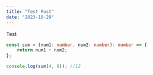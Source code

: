 ```yaml
---
title: "Test Post"
date: "2023-10-29"
---
```


Test

```ts
const sum = (num1: number, num2: number): number => {
	return num1 + num2;
};

console.log(sum(4, 8)); //12
```
